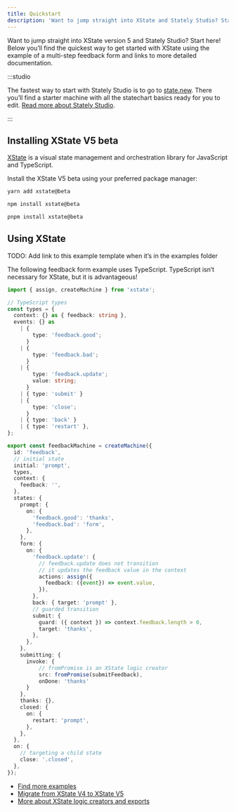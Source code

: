 ```yaml
---
title: Quickstart
description: 'Want to jump straight into XState and Stately Studio? Start here!'
---
```



Want to jump straight into XState version 5 and Stately Studio? Start here! Below you’ll find the quickest way to get started with XState using the example of a multi-step feedback form and links to more detailed documentation.

:::studio

The fastest way to start with Stately Studio is to go to [state.new](https://state.new). There you’ll find a starter machine with all the statechart basics ready for you to edit. [Read more about Stately Studio](studio.mdx).

:::

## Installing XState V5 beta

[XState](xstate.mdx) is a visual state management and orchestration library for JavaScript and TypeScript.

Install the XState V5 beta using your preferred package manager:

<Tabs>
<TabItem value="yarn" label="yarn">

```bash
yarn add xstate@beta
```

</TabItem>

<TabItem value="npm" label="npm">

```bash
npm install xstate@beta
```

</TabItem>

<TabItem value="pnpm" label="pnpm">

```bash
pnpm install xstate@beta
```

</TabItem>
</Tabs>

## Using XState

TODO: Add link to this example template when it’s in the examples folder

The following feedback form example uses TypeScript. TypeScript isn’t necessary for XState, but it is advantageous!

```ts
import { assign, createMachine } from 'xstate';

// TypeScript types
const types = {
  context: {} as { feedback: string },
  events: {} as
    | {
        type: 'feedback.good';
      }
    | {
        type: 'feedback.bad';
      }
    | {
        type: 'feedback.update';
        value: string;
      }
    | { type: 'submit' }
    | {
        type: 'close';
      }
    | { type: 'back' }
    | { type: 'restart' },
};

export const feedbackMachine = createMachine({
  id: 'feedback',
  // initial state
  initial: 'prompt',
  types,
  context: {
    feedback: '',
  },
  states: {
    prompt: {
      on: {
        'feedback.good': 'thanks',
        'feedback.bad': 'form',
      },
    },
    form: {
      on: {
        'feedback.update': {
          // feedback.update does not transition
          // it updates the feedback value in the context
          actions: assign({
            feedback: ({event}) => event.value,
          }),
        },
        back: { target: 'prompt' },
        // guarded transition
        submit: {
          guard: ({ context }) => context.feedback.length > 0,
          target: 'thanks',
        },
      },
    },
    submitting: {
      invoke: {
          // fromPromise is an XState logic creator
          src: fromPromise(submitFeedback),
          onDone: 'thanks'
      } 
    },
    thanks: {},
    closed: {
      on: {
        restart: 'prompt',
      },
    },
  },
  on: {
    // targeting a child state
    close: '.closed',
  },
});
```

- [Find more examples](examples.mdx)
- [Migrate from XState V4 to XState V5](migration.mdx)
- [More about XState logic creators and exports](installation.mdx#exports)